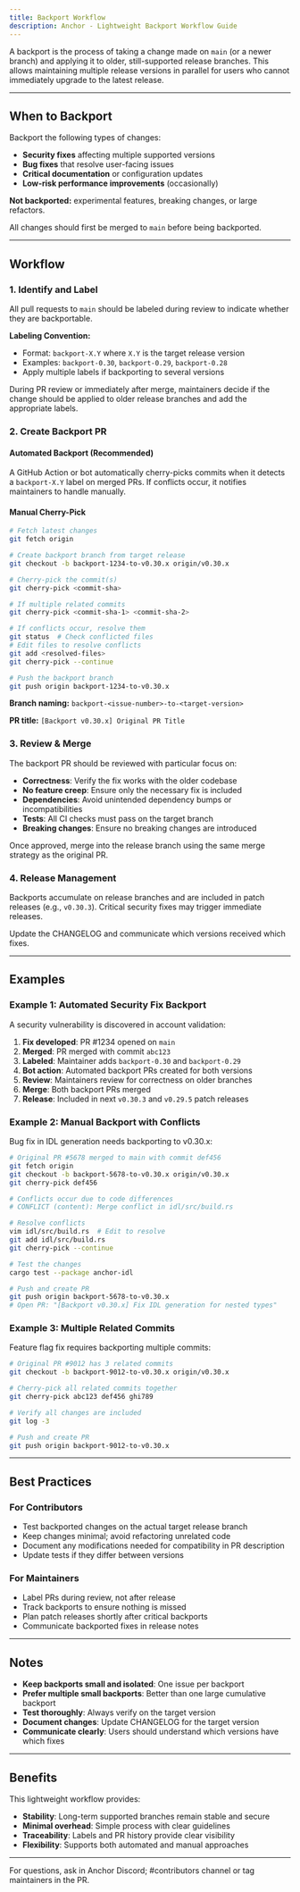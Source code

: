 ```yaml
---
title: Backport Workflow
description: Anchor - Lightweight Backport Workflow Guide
---
```


A backport is the process of taking a change made on `main` (or a newer branch)
and applying it to older, still-supported release branches. This allows
maintaining multiple release versions in parallel for users who cannot
immediately upgrade to the latest release.

---

## When to Backport

Backport the following types of changes:

- **Security fixes** affecting multiple supported versions
- **Bug fixes** that resolve user-facing issues
- **Critical documentation** or configuration updates
- **Low-risk performance improvements** (occasionally)

**Not backported:** experimental features, breaking changes, or large refactors.

All changes should first be merged to `main` before being backported.

---

## Workflow

### 1. Identify and Label

All pull requests to `main` should be labeled during review to indicate whether
they are backportable.

**Labeling Convention:**

- Format: `backport-X.Y` where `X.Y` is the target release version
- Examples: `backport-0.30`, `backport-0.29`, `backport-0.28`
- Apply multiple labels if backporting to several versions

During PR review or immediately after merge, maintainers decide if the change
should be applied to older release branches and add the appropriate labels.

### 2. Create Backport PR

#### Automated Backport (Recommended)

A GitHub Action or bot automatically cherry-picks commits when it detects a
`backport-X.Y` label on merged PRs. If conflicts occur, it notifies maintainers
to handle manually.

#### Manual Cherry-Pick

```bash
# Fetch latest changes
git fetch origin

# Create backport branch from target release
git checkout -b backport-1234-to-v0.30.x origin/v0.30.x

# Cherry-pick the commit(s)
git cherry-pick <commit-sha>

# If multiple related commits
git cherry-pick <commit-sha-1> <commit-sha-2>

# If conflicts occur, resolve them
git status  # Check conflicted files
# Edit files to resolve conflicts
git add <resolved-files>
git cherry-pick --continue

# Push the backport branch
git push origin backport-1234-to-v0.30.x
```

**Branch naming:** `backport-<issue-number>-to-<target-version>`

**PR title:** `[Backport v0.30.x] Original PR Title`

### 3. Review & Merge

The backport PR should be reviewed with particular focus on:

- **Correctness**: Verify the fix works with the older codebase
- **No feature creep**: Ensure only the necessary fix is included
- **Dependencies**: Avoid unintended dependency bumps or incompatibilities
- **Tests**: All CI checks must pass on the target branch
- **Breaking changes**: Ensure no breaking changes are introduced

Once approved, merge into the release branch using the same merge strategy as
the original PR.

### 4. Release Management

Backports accumulate on release branches and are included in patch releases
(e.g., `v0.30.3`). Critical security fixes may trigger immediate releases.

Update the CHANGELOG and communicate which versions received which fixes.

---

## Examples

### Example 1: Automated Security Fix Backport

A security vulnerability is discovered in account validation:

1. **Fix developed**: PR #1234 opened on `main`
2. **Merged**: PR merged with commit `abc123`
3. **Labeled**: Maintainer adds `backport-0.30` and `backport-0.29`
4. **Bot action**: Automated backport PRs created for both versions
5. **Review**: Maintainers review for correctness on older branches
6. **Merge**: Both backport PRs merged
7. **Release**: Included in next `v0.30.3` and `v0.29.5` patch releases

### Example 2: Manual Backport with Conflicts

Bug fix in IDL generation needs backporting to v0.30.x:

```bash
# Original PR #5678 merged to main with commit def456
git fetch origin
git checkout -b backport-5678-to-v0.30.x origin/v0.30.x
git cherry-pick def456

# Conflicts occur due to code differences
# CONFLICT (content): Merge conflict in idl/src/build.rs

# Resolve conflicts
vim idl/src/build.rs  # Edit to resolve
git add idl/src/build.rs
git cherry-pick --continue

# Test the changes
cargo test --package anchor-idl

# Push and create PR
git push origin backport-5678-to-v0.30.x
# Open PR: "[Backport v0.30.x] Fix IDL generation for nested types"
```

### Example 3: Multiple Related Commits

Feature flag fix requires backporting multiple commits:

```bash
# Original PR #9012 has 3 related commits
git checkout -b backport-9012-to-v0.30.x origin/v0.30.x

# Cherry-pick all related commits together
git cherry-pick abc123 def456 ghi789

# Verify all changes are included
git log -3

# Push and create PR
git push origin backport-9012-to-v0.30.x
```

---

## Best Practices

### For Contributors

- Test backported changes on the actual target release branch
- Keep changes minimal; avoid refactoring unrelated code
- Document any modifications needed for compatibility in PR description
- Update tests if they differ between versions

### For Maintainers

- Label PRs during review, not after release
- Track backports to ensure nothing is missed
- Plan patch releases shortly after critical backports
- Communicate backported fixes in release notes

---

## Notes

- **Keep backports small and isolated**: One issue per backport
- **Prefer multiple small backports**: Better than one large cumulative backport
- **Test thoroughly**: Always verify on the target version
- **Document changes**: Update CHANGELOG for the target version
- **Communicate clearly**: Users should understand which versions have which fixes

---

## Benefits

This lightweight workflow provides:

- **Stability**: Long-term supported branches remain stable and secure
- **Minimal overhead**: Simple process with clear guidelines
- **Traceability**: Labels and PR history provide clear visibility
- **Flexibility**: Supports both automated and manual approaches

---

For questions, ask in Anchor Discord;
#contributors channel or tag maintainers in the PR.